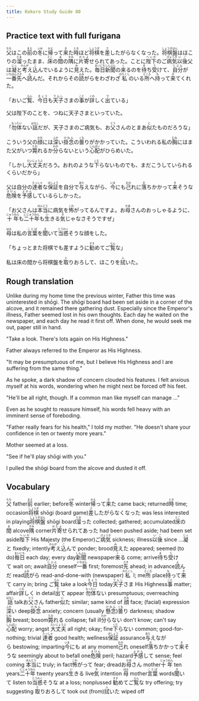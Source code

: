 ```yaml
---
title: Kokoro Study Guide 80
---
```


## Practice text with full furigana

<p>
<ruby><rb>父</rb><rt>ちち</rt></ruby>はこの<ruby><rb>前</rb><rt>まえ</rt></ruby>の<ruby><rb>冬</rb><rt>ふゆ</rt></ruby>に<ruby><rb>帰</rb><rt>かえ</rt></ruby>って<ruby><rb>来</rb><rt>き</rt></ruby>た<ruby><rb>時</rb><rt>とき</rt></ruby>ほど<ruby><rb>将棋</rb><rt>しょうぎ</rt></ruby>を<ruby><rb>差</rb><rt>さ</rt></ruby>したがらなくなった。<ruby><rb>将棋盤</rb><rt>しょうぎばん</rt></ruby>はほこりの<ruby><rb>溜</rb><rt>たま</rt></ruby>ったまま、<ruby><rb>床</rb><rt>とこ</rt></ruby>の<ruby><rb>間</rb><rt>ま</rt></ruby>の<ruby><rb>隅</rb><rt>すみ</rt></ruby>に<ruby><rb>片寄</rb><rt>かたよ</rt></ruby>せられてあった。ことに<ruby><rb>陛下</rb><rt>へいか</rt></ruby>のご<ruby><rb>病気</rb><rt>びょうき</rt></ruby><ruby><rb>以後</rb><rt>いご</rt></ruby>父は<ruby><rb>凝</rb><rt>じっ</rt></ruby>と<ruby><rb>考</rb><rt>かんが</rt></ruby>え<ruby><rb>込</rb><rt>こ</rt></ruby>んでいるように<ruby><rb>見</rb><rt>み</rt></ruby>えた。<ruby><rb>毎日</rb><rt>まいにち</rt></ruby><ruby><rb>新聞</rb><rt>しんぶん</rt></ruby>の<ruby><rb>来</rb><rt>く</rt></ruby>るのを<ruby><rb>待</rb><rt>ま</rt></ruby>ち<ruby><rb>受</rb><rt>う</rt></ruby>けて、<ruby><rb>自分</rb><rt>じぶん</rt></ruby>が<ruby><rb>一番</rb><rt>いちばん</rt></ruby><ruby><rb>先</rb><rt>さき</rt></ruby>へ<ruby><rb>読</rb><rt>よ</rt></ruby>んだ。それからその<ruby><rb>読</rb><rt>よみ</rt></ruby>がらをわざわざ<ruby><rb>私</rb><rt>わたくし</rt></ruby>のいる<ruby><rb>所</rb><rt>ところ</rt></ruby>へ<ruby><rb>持</rb><rt>も</rt></ruby>って<ruby><rb>来</rb><rt>き</rt></ruby>てくれた。
</p>

<p>
「おいご<ruby><rb>覧</rb><rt>らん</rt></ruby>、<ruby><rb>今日</rb><rt>きょう</rt></ruby>も<ruby><rb>天子</rb><rt>てんし</rt></ruby>さまの<ruby><rb>事</rb><rt>こと</rt></ruby>が<ruby><rb>詳</rb><rt>くわ</rt></ruby>しく<ruby><rb>出</rb><rt>で</rt></ruby>ている」
</p>

<p>父は陛下のことを、つねに天子さまといっていた。</p>
<p>
「<ruby><rb>勿体</rb><rt>もったい</rt></ruby>ない<ruby><rb>話</rb><rt>はなし</rt></ruby>だが、天子さまのご病気も、お<ruby><rb>父</rb><rt>とう</rt></ruby>さんのとまあ<ruby><rb>似</rb><rt>に</rt></ruby>たものだろうな」
</p>

<p>
こういう父の<ruby><rb>顔</rb><rt>かお</rt></ruby>には<ruby><rb>深</rb><rt>ふか</rt></ruby>い<ruby><rb>掛念</rb><rt>けねん</rt></ruby>の<ruby><rb>曇</rb><rt>くも</rt></ruby>りがかかっていた。こういわれる私の<ruby><rb>胸</rb><rt>むね</rt></ruby>にはまた父がいつ<ruby><rb>斃</rb><rt>たお</rt></ruby>れるか<ruby><rb>分</rb><rt>わか</rt></ruby>らないという<ruby><rb>心配</rb><rt>しんぱい</rt></ruby>がひらめいた。
</p>

<p>
「しかし<ruby><rb>大丈夫</rb><rt>だいじょうぶ</rt></ruby>だろう。おれのような<ruby><rb>下</rb><rt>くだ</rt></ruby>らないものでも、まだこうしていられるくらいだから」
</p>

<p>
父は自分の<ruby><rb>達者</rb><rt>たっしゃ</rt></ruby>な<ruby><rb>保証</rb><rt>ほしょう</rt></ruby>を自分で<ruby><rb>与</rb><rt>あた</rt></ruby>えながら、<ruby><rb>今</rb><rt>いま</rt></ruby>にも<ruby><rb>己</rb><rt>おの</rt></ruby>れに<ruby><rb>落</rb><rt>お</rt></ruby>ちかかって<ruby><rb>来</rb><rt>き</rt></ruby>そうな<ruby><rb>危険</rb><rt>きけん</rt></ruby>を<ruby><rb>予感</rb><rt>よかん</rt></ruby>しているらしかった。
</p>

<p>
「お父さんは<ruby><rb>本当</rb><rt>ほんとう</rt></ruby>に病気を<ruby><rb>怖</rb><rt>こわ</rt></ruby>がってるんですよ。お<ruby><rb>母</rb><rt>かあ</rt></ruby>さんのおっしゃるように、<ruby><rb>十年</rb><rt>じゅうねん</rt></ruby>も<ruby><rb>二十年</rb><rt>にじゅうねん</rt></ruby>も<ruby><rb>生</rb><rt>い</rt></ruby>きる<ruby><rb>気</rb><rt>き</rt></ruby>じゃなさそうですぜ」
</p>

<p>
<ruby><rb>母</rb><rt>はは</rt></ruby>は私の<ruby><rb>言葉</rb><rt>ことば</rt></ruby>を<ruby><rb>聞</rb><rt>き</rt></ruby>いて<ruby><rb>当惑</rb><rt>とうわく</rt></ruby>そうな顔をした。
</p>

<p>
「ちょっとまた将棋でも差すように<ruby><rb>勧</rb><rt>すす</rt></ruby>めてご<ruby><rb>覧</rb><rt>らん</rt></ruby>な」
</p>

<p>
私は床の間から将棋盤を<ruby><rb>取</rb><rt>と</rt></ruby>りおろして、ほこりを<ruby><rb>拭</rb><rt>ふ</rt></ruby>いた。
</p>


## Rough translation

Unlike during my home time the previous winter, Father this time was uninterested in shōgi. The shōgi board had been set aside in a corner of the alcove, and it remained there gathering dust. Especially since the Emperor's illness, Father seemed lost in his own thoughts. Each day he waited on the newspaper, and each day he read it first off. When done, he would seek me out, paper still in hand.

"Take a look. There's lots again on His Highness."

Father always referred to the Emperor as His Highness.

"It may be presumptuous of me, but I believe His Highness and I are suffering from the same thing."

As he spoke, a dark shadow of concern clouded his features. I felt anxious myself at his words, wondering when he might next be forced off his feet.

"He'll be all right, though. If a common man like myself can manage ..."

Even as he sought to reassure himself, his words fell heavy with an imminent sense of foreboding.

"Father really fears for his health," I told my mother. "He doesn't share your confidence in ten or twenty more years."

Mother seemed at a loss.

"See if he'll play shōgi with you." 

I pulled the shōgi board from the alcove and dusted it off.    


## Vocabulary

<p>
<span class="vocabstudy"><ruby><rb>父</rb><rt>ちち</rt></ruby>&nbsp;father</span><span class="vocabstudy"><ruby><rb>前</rb><rt>まえ</rt></ruby>&nbsp;earlier; before</span><span class="vocabstudy"><ruby><rb>冬</rb><rt>ふゆ</rt></ruby>&nbsp;winter</span><span class="vocabstudy"><ruby><rb>帰</rb><rt>かえ</rt></ruby>って<ruby><rb>来</rb><rt>き</rt></ruby>た&nbsp;came back; returned</span><span class="vocabstudy"><ruby><rb>時</rb><rt>とき</rt></ruby>&nbsp;time; occasion</span><span class="vocabstudy"><ruby><rb>将棋</rb><rt>しょうぎ</rt></ruby>&nbsp;shōgi (board game)</span><span class="vocabstudy"><ruby><rb>差</rb><rt>さ</rt></ruby>したがらなくなった&nbsp;was less interested in playing</span><span class="vocabstudy"><ruby><rb>将棋盤</rb><rt>しょうぎばん</rt></ruby>&nbsp;shōgi board</span><span class="vocabstudy"><ruby><rb>溜</rb><rt>たま</rt></ruby>った&nbsp;collected; gathered; accumulated</span><span class="vocabstudy"><ruby><rb>床</rb><rt>とこ</rt></ruby>の<ruby><rb>間</rb><rt>ま</rt></ruby>&nbsp;alcove</span><span class="vocabstudy"><ruby><rb>隅</rb><rt>すみ</rt></ruby>&nbsp;corner</span><span class="vocabstudy"><ruby><rb>片寄</rb><rt>かたよ</rt></ruby>せられてあった&nbsp;had been pushed aside; had been set aside</span><span class="vocabstudy"><ruby><rb>陛下</rb><rt>へいか</rt></ruby>&nbsp;His Majesty (the Emperor)</span><span class="vocabstudy">ご<ruby><rb>病気</rb><rt>びょうき</rt></ruby>&nbsp;sickness; illness</span><span class="vocabstudy"><ruby><rb>以後</rb><rt>いご</rt></ruby>&nbsp;since ...</span><span class="vocabstudy"><ruby><rb>凝</rb><rt>じっ</rt></ruby>と&nbsp;fixedly; intently</span><span class="vocabstudy"><ruby><rb>考</rb><rt>かんが</rt></ruby>え<ruby><rb>込</rb><rt>こ</rt></ruby>んで&nbsp;ponder; brood</span><span class="vocabstudy"><ruby><rb>見</rb><rt>み</rt></ruby>えた&nbsp;appeared; seemed (to do)</span><span class="vocabstudy"><ruby><rb>毎日</rb><rt>まいにち</rt></ruby>&nbsp;each day; every day</span><span class="vocabstudy"><ruby><rb>新聞</rb><rt>しんぶん</rt></ruby>&nbsp;newspaper</span><span class="vocabstudy"><ruby><rb>来</rb><rt>く</rt></ruby>る&nbsp;come; arrive</span><span class="vocabstudy"><ruby><rb>待</rb><rt>ま</rt></ruby>ち<ruby><rb>受</rb><rt>う</rt></ruby>けて&nbsp;wait on; await</span><span class="vocabstudy"><ruby><rb>自分</rb><rt>じぶん</rt></ruby>&nbsp;oneself</span><span class="vocabstudy"><ruby><rb>一番</rb><rt>いちばん</rt></ruby>&nbsp;first; foremost</span><span class="vocabstudy"><ruby><rb>先</rb><rt>さき</rt></ruby>&nbsp;ahead; in advance</span><span class="vocabstudy"><ruby><rb>読</rb><rt>よ</rt></ruby>んだ&nbsp;read</span><span class="vocabstudy"><ruby><rb>読</rb><rt>よみ</rt></ruby>がら&nbsp;read-and-done-with (newspaper)</span><span class="vocabstudy"><ruby><rb>私</rb><rt>わたくし</rt></ruby>&nbsp;I; me</span><span class="vocabstudy"><ruby><rb>所</rb><rt>ところ</rt></ruby>&nbsp;place</span><span class="vocabstudy"><ruby><rb>持</rb><rt>も</rt></ruby>って<ruby><rb>来</rb><rt>き</rt></ruby>て&nbsp;carry in; bring</span>
<span class="vocabstudy">ご<ruby><rb>覧</rb><rt>らん</rt></ruby>&nbsp;take a look</span><span class="vocabstudy"><ruby><rb>今日</rb><rt>きょう</rt></ruby>&nbsp;today</span><span class="vocabstudy"><ruby><rb>天子</rb><rt>てんし</rt></ruby>さま&nbsp;His Highness</span><span class="vocabstudy"><ruby><rb>事</rb><rt>こと</rt></ruby>&nbsp;matter; affair</span><span class="vocabstudy"><ruby><rb>詳</rb><rt>くわ</rt></ruby>しく&nbsp;in detail</span><span class="vocabstudy"><ruby><rb>出</rb><rt>で</rt></ruby>て&nbsp;appear</span>
<span class="vocabstudy"><ruby><rb>勿体</rb><rt>もったい</rt></ruby>ない&nbsp;presumptuous; overreaching</span><span class="vocabstudy"><ruby><rb>話</rb><rt>はなし</rt></ruby>&nbsp;talk</span><span class="vocabstudy">お<ruby><rb>父</rb><rt>とう</rt></ruby>さん&nbsp;father</span><span class="vocabstudy"><ruby><rb>似</rb><rt>に</rt></ruby>た&nbsp;similar; same kind of</span>
<span class="vocabstudy"><ruby><rb>顔</rb><rt>かお</rt></ruby>&nbsp;face; (facial) expression</span><span class="vocabstudy"><ruby><rb>深</rb><rt>ふか</rt></ruby>い&nbsp;deep</span><span class="vocabstudy"><ruby><rb>掛念</rb><rt>けねん</rt></ruby>&nbsp;anxiety; concern (usually <ruby><rb>懸念</rb><rt>けねん</rt></ruby>)</span><span class="vocabstudy"><ruby><rb>曇</rb><rt>くも</rt></ruby>り&nbsp;darkness; shadow</span><span class="vocabstudy"><ruby><rb>胸</rb><rt>むね</rt></ruby>&nbsp;breast; bosom</span><span class="vocabstudy"><ruby><rb>斃</rb><rt>たお</rt></ruby>れる&nbsp;collapse; fall ill</span><span class="vocabstudy"><ruby><rb>分</rb><rt>わか</rt></ruby>らない&nbsp;don't know; can't say</span><span class="vocabstudy"><ruby><rb>心配</rb><rt>しんぱい</rt></ruby>&nbsp;worry; angst</span>
<span class="vocabstudy"><ruby><rb>大丈夫</rb><rt>だいじょうぶ</rt></ruby>&nbsp;all right; okay; fine</span><span class="vocabstudy"><ruby><rb>下</rb><rt>くだ</rt></ruby>らない&nbsp;common; good-for-nothing; trivial</span>
<span class="vocabstudy"><ruby><rb>達者</rb><rt>たっしゃ</rt></ruby>&nbsp;good health; wellness</span><span class="vocabstudy"><ruby><rb>保証</rb><rt>ほしょう</rt></ruby>&nbsp;assurance</span><span class="vocabstudy"><ruby><rb>与</rb><rt>あた</rt></ruby>えながら&nbsp;bestowing; imparting</span><span class="vocabstudy"><ruby><rb>今</rb><rt>いま</rt></ruby>にも&nbsp;at any moment</span><span class="vocabstudy"><ruby><rb>己</rb><rt>おの</rt></ruby>れ&nbsp;oneself</span><span class="vocabstudy"><ruby><rb>落</rb><rt>お</rt></ruby>ちかかって<ruby><rb>来</rb><rt>き</rt></ruby>そうな&nbsp;seemingly about to befall one</span><span class="vocabstudy"><ruby><rb>危険</rb><rt>きけん</rt></ruby>&nbsp;peril; hazard</span><span class="vocabstudy"><ruby><rb>予感</rb><rt>よかん</rt></ruby>して&nbsp;sense; feel coming</span>
<span class="vocabstudy"><ruby><rb>本当</rb><rt>ほんとう</rt></ruby>に&nbsp;truly; in fact</span><span class="vocabstudy"><ruby><rb>怖</rb><rt>こわ</rt></ruby>がって&nbsp;fear; dread</span><span class="vocabstudy">お<ruby><rb>母</rb><rt>かあ</rt></ruby>さん&nbsp;mother</span><span class="vocabstudy"><ruby><rb>十年</rb><rt>じゅうねん</rt></ruby>&nbsp;ten years</span><span class="vocabstudy"><ruby><rb>二十年</rb><rt>にじゅうねん</rt></ruby>&nbsp;twenty years</span><span class="vocabstudy"><ruby><rb>生</rb><rt>い</rt></ruby>きる&nbsp;live</span><span class="vocabstudy"><ruby><rb>気</rb><rt>き</rt></ruby>&nbsp;intention</span>
<span class="vocabstudy"><ruby><rb>母</rb><rt>はは</rt></ruby>&nbsp;mother</span><span class="vocabstudy"><ruby><rb>言葉</rb><rt>ことば</rt></ruby>&nbsp;words</span><span class="vocabstudy"><ruby><rb>聞</rb><rt>き</rt></ruby>いて&nbsp;listen to</span><span class="vocabstudy"><ruby><rb>当惑</rb><rt>とうわく</rt></ruby>そうな&nbsp;at a loss; nonplussed</span>
<span class="vocabstudy"><ruby><rb>勧</rb><rt>すす</rt></ruby>めてご<ruby><rb>覧</rb><rt>らん</rt></ruby>な&nbsp;try offering; try suggesting</span>
<span class="vocabstudy"><ruby><rb>取</rb><rt>と</rt></ruby>りおろして&nbsp;took out (from)</span><span class="vocabstudy"><ruby><rb>拭</rb><rt>ふ</rt></ruby>いた&nbsp;wiped off</span>
</p>
